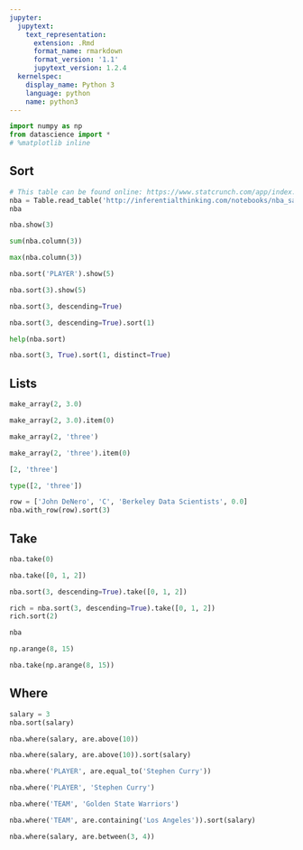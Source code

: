 ```yaml
---
jupyter:
  jupytext:
    text_representation:
      extension: .Rmd
      format_name: rmarkdown
      format_version: '1.1'
      jupytext_version: 1.2.4
  kernelspec:
    display_name: Python 3
    language: python
    name: python3
---
```


```python
import numpy as np
from datascience import *
# %matplotlib inline
```

## Sort

```python
# This table can be found online: https://www.statcrunch.com/app/index.php?dataid=1843341
nba = Table.read_table('http://inferentialthinking.com/notebooks/nba_salaries.csv')
nba
```

```python
nba.show(3)
```

```python
sum(nba.column(3))
```

```python
max(nba.column(3))
```

```python
nba.sort('PLAYER').show(5)
```

```python
nba.sort(3).show(5)
```

```python
nba.sort(3, descending=True)
```

```python
nba.sort(3, descending=True).sort(1)
```

```python
help(nba.sort)
```

```python
nba.sort(3, True).sort(1, distinct=True)
```

## Lists

```python
make_array(2, 3.0)
```

```python
make_array(2, 3.0).item(0)
```

```python
make_array(2, 'three')
```

```python
make_array(2, 'three').item(0)
```

```python
[2, 'three']
```

```python
type([2, 'three'])
```

```python
row = ['John DeNero', 'C', 'Berkeley Data Scientists', 0.0]
nba.with_row(row).sort(3)
```

## Take

```python
nba.take(0)
```

```python
nba.take([0, 1, 2])
```

```python
nba.sort(3, descending=True).take([0, 1, 2])
```

```python
rich = nba.sort(3, descending=True).take([0, 1, 2])
rich.sort(2)
```

```python
nba
```

```python
np.arange(8, 15)
```

```python
nba.take(np.arange(8, 15))
```

## Where

```python
salary = 3
nba.sort(salary)
```

```python
nba.where(salary, are.above(10))
```

```python
nba.where(salary, are.above(10)).sort(salary)
```

```python
nba.where('PLAYER', are.equal_to('Stephen Curry'))
```

```python
nba.where('PLAYER', 'Stephen Curry')
```

```python
nba.where('TEAM', 'Golden State Warriors')
```

```python
nba.where('TEAM', are.containing('Los Angeles')).sort(salary)
```

```python
nba.where(salary, are.between(3, 4))
```
